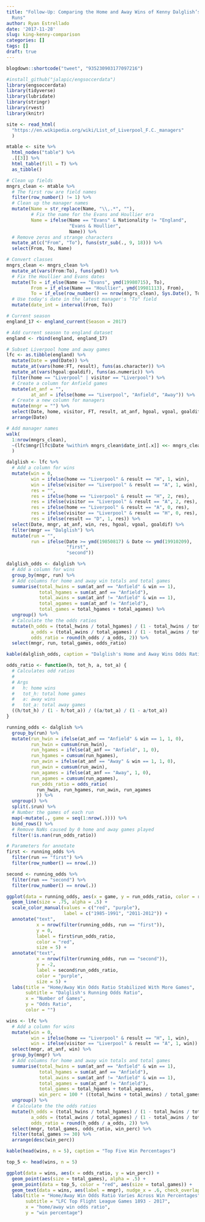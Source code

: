 ```yaml
---
title: "Follow-Up: Comparing the Home and Away Wins of Kenny Dalglish’s Managerial
  Runs"
author: Ryan Estrellado
date: '2017-11-28'
slug: king-kenny-comparison
categories: []
tags: []
draft: true
---
```


```r
blogdown::shortcode("tweet", "935230903177097216")
```

```r
#install_github("jalapic/engsoccerdata")
library(engsoccerdata)
library(tidyverse)
library(lubridate)
library(stringr)
library(rvest) 
library(knitr)
```

```r
site <- read_html(
  "https://en.wikipedia.org/wiki/List_of_Liverpool_F.C._managers"
  )

mtable <- site %>%
  html_nodes("table") %>%
  .[[3]] %>%
  html_table(fill = T) %>%
  as_tibble()
```

```r
# Clean up fields
mngrs_clean <- mtable %>%
  # The first row are field names
  filter(row_number() != 1) %>% 
  # Clean up the manager names
  mutate(Name = str_replace(Name, "\\,.*", ""), 
         # Fix the name for the Evans and Houllier era
         Name = ifelse(Name == "Evans" & Nationality != "England", 
                       "Evans & Houllier", 
                       Name)) %>% 
  # Remove zeros and strange characters
  mutate_at(c("From", "To"), funs(str_sub(., 9, 18))) %>% 
  select(From, To, Name)

# Convert classes
mngrs_clean <- mngrs_clean %>%
  mutate_at(vars(From:To), funs(ymd)) %>% 
  # Fix the Houllier and Evans dates 
  mutate(To = if_else(Name == "Evans", ymd(19980715), To),
         From = if_else(Name == "Houllier", ymd(19981113), From), 
         To = if_else(row_number() == nrow(mngrs_clean), Sys.Date(), To)) %>%
  # Use today's date in the latest manager's "To" field 
  mutate(date_int = interval(From, To)) 
```

```r
# Current season
england_17 <- england_current(Season = 2017) 

# Add current season to england dataset
england <- rbind(england, england_17) 

# Subset Liverpool home and away games
lfc <- as.tibble(england) %>%
  mutate(Date = ymd(Date)) %>% 
  mutate_at(vars(home:FT, result), funs(as.character)) %>%
  mutate_at(vars(hgoal:goaldif), funs(as.numeric)) %>%
  filter(home == "Liverpool" | visitor == "Liverpool") %>% 
  # Create a column for Anfield games
  mutate(at_anf = "", 
         at_anf = ifelse(home == "Liverpool", "Anfield", "Away")) %>%
  # Create a new column for managers 
  mutate(mngr = "") %>% 
  select(Date, home, visitor, FT, result, at_anf, hgoal, vgoal, goaldif, mngr) %>% 
  arrange(Date)
```

```r
# Add manager names
walk(
  1:nrow(mngrs_clean), 
  ~(lfc$mngr[lfc$Date %within% mngrs_clean$date_int[.x]] <<- mngrs_clean$Name[.x])
  )
```

```r
dalglish <- lfc %>% 
  # Add a column for wins
  mutate(win = 0,
         win = ifelse(home == "Liverpool" & result == "H", 1, win), 
         win = ifelse(visitor == "Liverpool" & result == "A", 1, win), 
         res = "", 
         res = ifelse(home == "Liverpool" & result == "H", 2, res), 
         res = ifelse(visitor == "Liverpool" & result == "A", 2, res), 
         res = ifelse(home == "Liverpool" & result == "A", 0, res), 
         res = ifelse(visitor == "Liverpool" & result == "H", 0, res), 
         res = ifelse(result == "D", 1, res)) %>% 
  select(Date, mngr, at_anf, win, res, hgoal, vgoal, goaldif) %>% 
  filter(mngr == "Dalglish") %>% 
  mutate(run = "", 
         run = ifelse(Date >= ymd(19850817) & Date <= ymd(19910209), 
                      "first", 
                      "second")) 
```

```r
dalglish_odds <- dalglish %>% 
  # Add a column for wins
  group_by(mngr, run) %>% 
  # Add columns for home and away win totals and total games
  summarise(total_hwins = sum(at_anf == "Anfield" & win == 1), 
            total_hgames = sum(at_anf == "Anfield"), 
            total_awins = sum(at_anf != "Anfield" & win == 1), 
            total_agames = sum(at_anf != "Anfield"), 
            total_games = total_hgames + total_agames) %>% 
  ungroup() %>% 
  # Calculate the the odds ratios
  mutate(h_odds = (total_hwins / total_hgames) / (1 - total_hwins / total_hgames), 
         a_odds = (total_awins / total_agames) / (1 - total_awins / total_agames), 
         odds_ratio = round(h_odds / a_odds, 2)) %>% 
  select(mngr, run, total_games, odds_ratio) 

kable(dalglish_odds, caption = "Dalglish's Home and Away Wins Odds Ratio")
```

```r
odds_ratio <- function(h, tot_h, a, tot_a) {
  # Calculates odd ratios 
  # 
  # Args 
  #   h: home wins 
  #   tot_h: total home games 
  #   a: away wins 
  #   tot_a: total away games 
  ((h/tot_h) / (1 - h/tot_a)) / ((a/tot_a) / (1 - a/tot_a))
}

running_odds <- dalglish %>% 
  group_by(run) %>%
  mutate(run_hwin = ifelse(at_anf == "Anfield" & win == 1, 1, 0), 
         run_hwin = cumsum(run_hwin), 
         run_hgames = ifelse(at_anf == "Anfield", 1, 0), 
         run_hgames = cumsum(run_hgames), 
         run_awin = ifelse(at_anf == "Away" & win == 1, 1, 0), 
         run_awin = cumsum(run_awin), 
         run_agames = ifelse(at_anf == "Away", 1, 0), 
         run_agames = cumsum(run_agames), 
         run_odds_ratio = odds_ratio(
           run_hwin, run_hgames, run_awin, run_agames
           )) %>% 
  ungroup() %>%
  split(.$run) %>% 
  # Number the games of each run
  map(~mutate(., game = seq(1:nrow(.)))) %>% 
  bind_rows() %>% 
  # Remove NaNs caused by 0 home and away games played
  filter(!is.nan(run_odds_ratio))
```

```r
# Parameters for annotate
first <- running_odds %>% 
  filter(run == "first") %>%
  filter(row_number() == nrow(.))

second <- running_odds %>% 
  filter(run == "second") %>% 
  filter(row_number() == nrow(.))

ggplot(data = running_odds, aes(x = game, y = run_odds_ratio, color = run)) + 
  geom_line(size = .75, alpha = .5) + 
  scale_color_manual(values = c("red", "purple"), 
                     label = c("1985-1991", "2011-2012")) +
  annotate("text", 
           x = nrow(filter(running_odds, run == "first")), 
           y = 0,  
           label = first$run_odds_ratio, 
           color = "red", 
           size = 5) +
  annotate("text", 
           x = nrow(filter(running_odds, run == "second")), 
           y = -2,  
           label = second$run_odds_ratio, 
           color = "purple", 
           size = 5) +
  labs(title = "Home/Away Win Odds Ratio Stabilized With More Games",
       subtitle = "Dalglish's Running Odds Ratio", 
       x = "Number of Games", 
       y = "Odds Ratio", 
       color = "")
```

```r
wins <- lfc %>% 
  # Add a column for wins
  mutate(win = 0,
         win = ifelse(home == "Liverpool" & result == "H", 1, win), 
         win = ifelse(visitor == "Liverpool" & result == "A", 1, win)) %>% 
  select(mngr, at_anf, win) %>% 
  group_by(mngr) %>% 
  # Add columns for home and away win totals and total games
  summarise(total_hwins = sum(at_anf == "Anfield" & win == 1), 
            total_hgames = sum(at_anf == "Anfield"), 
            total_awins = sum(at_anf != "Anfield" & win == 1), 
            total_agames = sum(at_anf != "Anfield"), 
            total_games = total_hgames + total_agames, 
            win_perc = 100 * ((total_hwins + total_awins) / total_games)) %>% 
  ungroup() %>% 
  # Calculate the the odds ratios
  mutate(h_odds = (total_hwins / total_hgames) / (1 - total_hwins / total_hgames), 
         a_odds = (total_awins / total_agames) / (1 - total_awins / total_agames), 
         odds_ratio = round(h_odds / a_odds, 2)) %>% 
  select(mngr, total_games, odds_ratio, win_perc) %>%
  filter(total_games >= 30) %>% 
  arrange(desc(win_perc)) 

kable(head(wins, n = 5), caption = "Top Five Win Percentages")
```

```r
top_5 <- head(wins, n = 5)

ggplot(data = wins, aes(x = odds_ratio, y = win_perc)) +
  geom_point(aes(size = total_games), alpha = .5) + 
  geom_point(data = top_5, color = "red", aes(size = total_games)) +
  geom_text(data = wins, aes(label = mngr), nudge_x = .6, check_overlap = T) + 
  labs(title = "Home/Away Win Odds Ratio Varies Across Win Percentages", 
       subtitle = "LFC Top Flight League Games 1893 - 2017", 
       x = "home/away win odds ratio", 
       y = "win percentage")
```